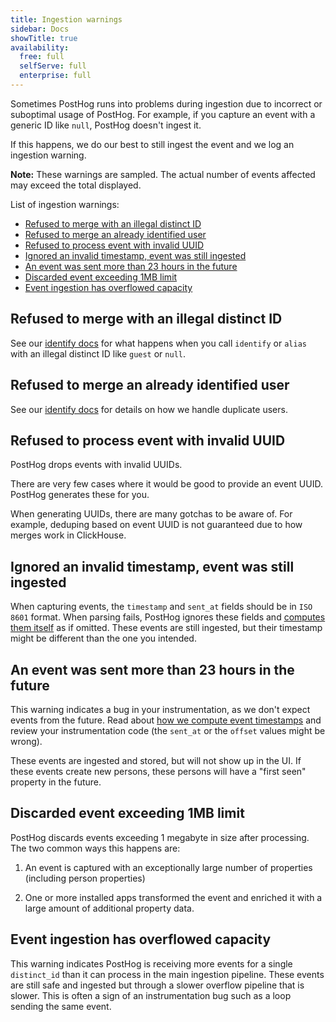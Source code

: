 ```yaml
---
title: Ingestion warnings
sidebar: Docs
showTitle: true
availability:
  free: full
  selfServe: full
  enterprise: full
---
```



Sometimes PostHog runs into problems during ingestion due to incorrect or suboptimal usage of PostHog. For example, if you capture an event with a generic ID like `null`, PostHog doesn't ingest it.

If this happens, we do our best to still ingest the event and we log an ingestion warning. 

<ProductScreenshot
    imageLight = {warningsLight} 
    imageDark = {warningsDark}
    alt="Ingestion warnings" 
    classes="rounded"
/>

**Note:** These warnings are sampled. The actual number of events affected may exceed the total displayed.

List of ingestion warnings:
- [Refused to merge with an illegal distinct ID](#refused-to-merge-with-an-illegal-distinct-id)
- [Refused to merge an already identified user](#refused-to-merge-an-already-identified-user)
- [Refused to process event with invalid UUID](#refused-to-process-event-with-invalid-uuid)
- [Ignored an invalid timestamp, event was still ingested](#ignored-an-invalid-timestamp-event-was-still-ingested)
- [An event was sent more than 23 hours in the future](#an-event-was-sent-more-than-23-hours-in-the-future)
- [Discarded event exceeding 1MB limit](#discarded-event-exceeding-1mb-limit)
- [Event ingestion has overflowed capacity](#event-ingestion-has-overflowed-capacity)

## Refused to merge with an illegal distinct ID

See our [identify docs](/docs/product-analytics/identify) for what happens when you call `identify` or `alias` with an illegal distinct ID like `guest` or `null`.

## Refused to merge an already identified user

See our [identify docs](/docs/product-analytics/identify#how-to-handle-duplicates-of-the-same-user) for details on how we handle duplicate users.

## Refused to process event with invalid UUID

PostHog drops events with invalid UUIDs.

There are very few cases where it would be good to provide an event UUID. PostHog generates these for you. 

When generating UUIDs, there are many gotchas to be aware of. For example, deduping based on event UUID is not guaranteed due to how merges work in ClickHouse.

## Ignored an invalid timestamp, event was still ingested

When capturing events, the `timestamp` and `sent_at` fields should be in `ISO 8601` format. When parsing fails, PostHog ignores these fields and [computes them itself](/docs/data/timestamps) as if omitted. These events are still ingested, but their timestamp might be different than the one you intended.

## An event was sent more than 23 hours in the future

This warning indicates a bug in your instrumentation, as we don't expect events from the future. Read about [how we compute event timestamps](/docs/data/timestamps) and review your instrumentation code (the `sent_at` or the `offset` values might be wrong).

These events are ingested and stored, but will not show up in the UI. If these events create new persons, these persons will have a "first seen" property in the future.

## Discarded event exceeding 1MB limit

PostHog discards events exceeding 1 megabyte in size after processing. The two common ways this happens are:

1. An event is captured with an exceptionally large number of properties (including person properties)

2. One or more installed apps transformed the event and enriched it with a large amount of additional property data.

## Event ingestion has overflowed capacity

This warning indicates PostHog is receiving more events for a single `distinct_id` than it can process in the main ingestion pipeline. These events are still safe and ingested but through a slower overflow pipeline that is slower. This is often a sign of an instrumentation bug such as a loop sending the same event.
